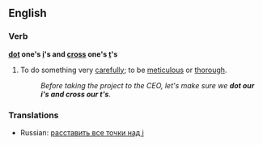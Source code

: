 ==English==
===Verb===
'''[[dot]] one's [[i]]'s and [[cross]] one's [[t]]'s'''
#{{idiom}} To do something very [[carefully]]; to be [[meticulous]] or [[thorough]].
#:''Before taking the project to the CEO, let's make sure we '''dot our i's and cross our t's'''.''
===Translations===
*Russian: [[расставить все точки над i]]